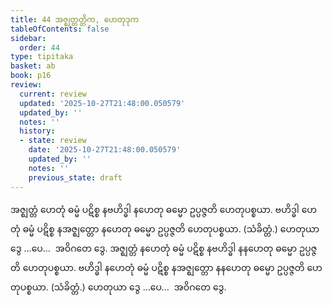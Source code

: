 ```yaml
---
title: 44 အဇ္ဈတ္တတ္တိက, ဟေတုဒုက
tableOfContents: false
sidebar:
  order: 44
type: tipitaka
basket: ab
book: p16
review:
  current: review
  updated: '2025-10-27T21:48:00.050579'
  updated_by: ''
  notes: ''
  history:
  - state: review
    date: '2025-10-27T21:48:00.050579'
    updated_by: ''
    notes: ''
    previous_state: draft
---
```



<ReviewStatus review={frontmatter.review} showDetails={true} />

<HypothesisAnnotation frontmatter={frontmatter} />

<DynamicBreadcrumb />

<Division number="86" book="p16" e="ch" v="40" p="271">

<Paragraph number="219" book="p16">
အဇ္ဈတ္တံ ဟေတုံ ဓမ္မံ ပဋိစ္စ နဗဟိဒ္ဓါ နဟေတု ဓမ္မော ဥပ္ပဇ္ဇတိ ဟေတုပစ္စယာ. ဗဟိဒ္ဓါ ဟေတုံ ဓမ္မံ ပဋိစ္စ နအဇ္ဈတ္တော နဟေတု ဓမ္မော ဥပ္ပဇ္ဇတိ ဟေတုပစ္စယာ. (သံခိတ္တံ.) ဟေတုယာ ဒွေ …ပေ…  အဝိဂတေ ဒွေ.
</Paragraph>

<Paragraph number="220" book="p16">
အဇ္ဈတ္တံ နဟေတုံ ဓမ္မံ ပဋိစ္စ နဗဟိဒ္ဓါ နနဟေတု ဓမ္မော ဥပ္ပဇ္ဇတိ ဟေတုပစ္စယာ. ဗဟိဒ္ဓါ နဟေတုံ ဓမ္မံ ပဋိစ္စ နအဇ္ဈတ္တော နနဟေတု ဓမ္မော ဥပ္ပဇ္ဇတိ ဟေတုပစ္စယာ. (သံခိတ္တံ.) ဟေတုယာ ဒွေ …ပေ…  အဝိဂတေ ဒွေ.
</Paragraph>
</Division>